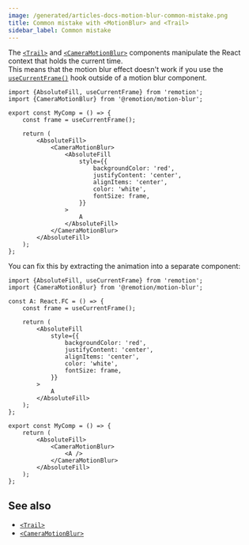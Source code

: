 ```yaml
---
image: /generated/articles-docs-motion-blur-common-mistake.png
title: Common mistake with <MotionBlur> and <Trail>
sidebar_label: Common mistake
---
```


The [`<Trail>`](/docs/motion-blur/trail) and [`<CameraMotionBlur>`](/docs/motion-blur/camera-motion-blur) components manipulate the React context that holds the current time.  
This means that the motion blur effect doesn't work if you use the [`useCurrentFrame()`](/docs/use-current-frame) hook outside of a motion blur component.

```tsx twoslash title="❌ Wrong - useCurrentFrame() outside of CameraMotionBlur"
import {AbsoluteFill, useCurrentFrame} from 'remotion';
import {CameraMotionBlur} from '@remotion/motion-blur';

export const MyComp = () => {
	const frame = useCurrentFrame();

	return (
		<AbsoluteFill>
			<CameraMotionBlur>
				<AbsoluteFill
					style={{
						backgroundColor: 'red',
						justifyContent: 'center',
						alignItems: 'center',
						color: 'white',
						fontSize: frame,
					}}
				>
					A
				</AbsoluteFill>
			</CameraMotionBlur>
		</AbsoluteFill>
	);
};
```

You can fix this by extracting the animation into a separate component:

```tsx twoslash title="✅ Correct - useCurrentFrame() inside the child component"
import {AbsoluteFill, useCurrentFrame} from 'remotion';
import {CameraMotionBlur} from '@remotion/motion-blur';

const A: React.FC = () => {
	const frame = useCurrentFrame();

	return (
		<AbsoluteFill
			style={{
				backgroundColor: 'red',
				justifyContent: 'center',
				alignItems: 'center',
				color: 'white',
				fontSize: frame,
			}}
		>
			A
		</AbsoluteFill>
	);
};

export const MyComp = () => {
	return (
		<AbsoluteFill>
			<CameraMotionBlur>
				<A />
			</CameraMotionBlur>
		</AbsoluteFill>
	);
};
```

## See also

- [`<Trail>`](/docs/motion-blur/trail)
- [`<CameraMotionBlur>`](/docs/motion-blur/camera-motion-blur)
